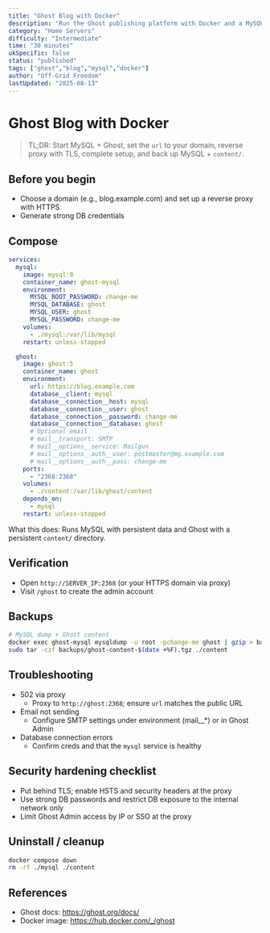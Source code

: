 ```yaml
---
title: "Ghost Blog with Docker"
description: "Run the Ghost publishing platform with Docker and a MySQL backend."
category: "Home Servers"
difficulty: "Intermediate"
time: "30 minutes"
ukSpecific: false
status: "published"
tags: ["ghost","blog","mysql","docker"]
author: "Off-Grid Freedom"
lastUpdated: "2025-08-13"
---
```


# Ghost Blog with Docker

> TL;DR: Start MySQL + Ghost, set the `url` to your domain, reverse proxy with TLS, complete setup, and back up MySQL + `content/`.

## Before you begin
- Choose a domain (e.g., blog.example.com) and set up a reverse proxy with HTTPS
- Generate strong DB credentials

## Compose

```yaml
services:
  mysql:
    image: mysql:8
    container_name: ghost-mysql
    environment:
      MYSQL_ROOT_PASSWORD: change-me
      MYSQL_DATABASE: ghost
      MYSQL_USER: ghost
      MYSQL_PASSWORD: change-me
    volumes:
      - ./mysql:/var/lib/mysql
    restart: unless-stopped

  ghost:
    image: ghost:5
    container_name: ghost
    environment:
      url: https://blog.example.com
      database__client: mysql
      database__connection__host: mysql
      database__connection__user: ghost
      database__connection__password: change-me
      database__connection__database: ghost
      # Optional email
      # mail__transport: SMTP
      # mail__options__service: Mailgun
      # mail__options__auth__user: postmaster@mg.example.com
      # mail__options__auth__pass: change-me
    ports:
      - "2368:2368"
    volumes:
      - ./content:/var/lib/ghost/content
    depends_on:
      - mysql
    restart: unless-stopped
```

What this does: Runs MySQL with persistent data and Ghost with a persistent `content/` directory.

## Verification
- Open `http://SERVER_IP:2368` (or your HTTPS domain via proxy)
- Visit `/ghost` to create the admin account

## Backups
```bash
# MySQL dump + Ghost content
docker exec ghost-mysql mysqldump -u root -pchange-me ghost | gzip > backups/ghost-db-$(date +%F).sql.gz
sudo tar -czf backups/ghost-content-$(date +%F).tgz ./content
```

## Troubleshooting
- 502 via proxy
  - Proxy to `http://ghost:2368`; ensure `url` matches the public URL
- Email not sending
  - Configure SMTP settings under environment (mail__*) or in Ghost Admin
- Database connection errors
  - Confirm creds and that the `mysql` service is healthy

## Security hardening checklist
- Put behind TLS; enable HSTS and security headers at the proxy
- Use strong DB passwords and restrict DB exposure to the internal network only
- Limit Ghost Admin access by IP or SSO at the proxy

## Uninstall / cleanup
```bash
docker compose down
rm -rf ./mysql ./content
```

## References
- Ghost docs: https://ghost.org/docs/
- Docker image: https://hub.docker.com/_/ghost
